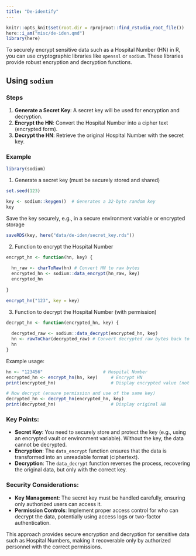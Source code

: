 ```yaml
---
title: "De-identify"
---
```


```r
knitr::opts_knit$set(root.dir = rprojroot::find_rstudio_root_file())
here::i_am("misc/de-iden.qmd")
library(here)

```


To securely encrypt sensitive data such as a Hospital Number (HN) in R, you can use cryptographic libraries like `openssl` or `sodium`. These libraries provide robust encryption and decryption functions. 

## Using `sodium`

### Steps

1. **Generate a Secret Key**: A secret key will be used for encryption and decryption.
2. **Encrypt the HN**: Convert the Hospital Number into a cipher text (encrypted form).
3. **Decrypt the HN**: Retrieve the original Hospital Number with the secret key.

### Example

```r
library(sodium)
```

1. Generate a secret key (must be securely stored and shared)

```r
set.seed(123)

key <- sodium::keygen()  # Generates a 32-byte random key
key
```

Save the key securely, e.g., in a secure environment variable or encrypted storage

```r
saveRDS(key, here("data/de-iden/secret_key.rds"))
```

2. Function to encrypt the Hospital Number

```r
encrypt_hn <- function(hn, key) {
  
  hn_raw <- charToRaw(hn) # Convert HN to raw bytes
  encrypted_hn <- sodium::data_encrypt(hn_raw, key)
  encrypted_hn
  
}
```

```r
encrypt_hn("123", key = key)
```


3. Function to decrypt the Hospital Number (with permission)

```r
decrypt_hn <- function(encrypted_hn, key) {
  
  decrypted_raw <- sodium::data_decrypt(encrypted_hn, key)
  hn <- rawToChar(decrypted_raw) # Convert decrypted raw bytes back to character string
  hn
}
```

Example usage:

```r
hn <- "123456"                       # Hospital Number
encrypted_hn <- encrypt_hn(hn, key)     # Encrypt HN
print(encrypted_hn)                     # Display encrypted value (not readable)

# Now decrypt (ensure permission and use of the same key)
decrypted_hn <- decrypt_hn(encrypted_hn, key)
print(decrypted_hn)                     # Display original HN
```

### Key Points:


- **Secret Key**: You need to securely store and protect the key (e.g., using an encrypted vault or environment variable). Without the key, the data cannot be decrypted.
- **Encryption**: The `data_encrypt` function ensures that the data is transformed into an unreadable format (ciphertext).
- **Decryption**: The `data_decrypt` function reverses the process, recovering the original data, but only with the correct key.

### Security Considerations:
- **Key Management**: The secret key must be handled carefully, ensuring only authorized users can access it.
- **Permission Controls**: Implement proper access control for who can decrypt the data, potentially using access logs or two-factor authentication.

This approach provides secure encryption and decryption for sensitive data such as Hospital Numbers, making it recoverable only by authorized personnel with the correct permissions.